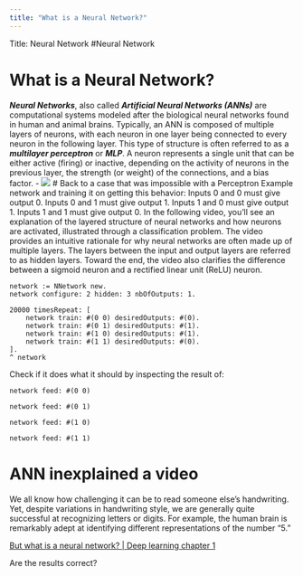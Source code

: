 ```yaml
---
title: "What is a Neural Network?"
---
```


Title: Neural Network
#Neural Network

# What is a Neural Network?
***Neural Networks***, also called ***Artificial Neural Networks (ANNs)*** are computational systems modeled after the biological neural networks found in human and animal brains. Typically, an ANN is composed of multiple layers of neurons, with each neuron in one layer being connected to every neuron in the following layer. This type of structure is often referred to as a ***multilayer perceptron*** or ***MLP***.
A neuron represents a single unit that can be either active (firing) or inactive, depending on the activity of neurons in the previous layer, the strength (or weight) of the connections, and a bias factor.
- ![](attach/2021-AI-General.041.png)
# Back to a case that was impossible with a Perceptron
Example network and training it on getting this behavior:
Inputs 0 and 0 must give output 0.
Inputs 0 and 1 must give output 1.
Inputs 1 and 0 must give output 1.
Inputs 1 and 1 must give output 0.
In the following video, you’ll see an explanation of the layered structure of neural networks and how neurons are activated, illustrated through a classification problem. The video provides an intuitive rationale for why neural networks are often made up of multiple layers. The layers between the input and output layers are referred to as hidden layers. Toward the end, the video also clarifies the difference between a sigmoid neuron and a rectified linear unit (ReLU) neuron.
```Pharo
network := NNetwork new.
network configure: 2 hidden: 3 nbOfOutputs: 1.

20000 timesRepeat: [  
	network train: #(0 0) desiredOutputs: #(0).	
	network train: #(0 1) desiredOutputs: #(1).
	network train: #(1 0) desiredOutputs: #(1).
	network train: #(1 1) desiredOutputs: #(0).
].
^ network
```
Check if it does what it should by inspecting the result of:
```Pharo
network feed: #(0 0)
```
```Pharo
network feed: #(0 1)
```
```Pharo
network feed: #(1 0)
```
```Pharo
network feed: #(1 1)
```
# ANN inexplained a video
We all know how challenging it can be to read someone else’s handwriting. Yet, despite variations in handwriting style, we are generally quite successful at recognizing letters or digits. For example, the human brain is remarkably adept at identifying different representations of the number “5.”

[But what is a neural network? | Deep learning chapter 1](https://www.youtube.com/watch?v=aircAruvnKk)

Are the results correct?
